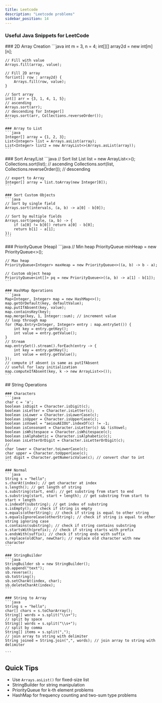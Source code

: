 ```yaml
---
title: Leetcode
description: "Leetcode problems"
sidebar_position: 14
---
```



### Useful Java Snippets for LeetCode

<Tabs>
  <TabItem value="Arrays">
    ### 2D Array Creation
    ```java
    int m = 3, n = 4;
    int[][] array2d = new int[m][n];
    
    // Fill with value
    Arrays.fill(array, value);
    
    // Fill 2D array
    for(int[] row : array2d) {
        Arrays.fill(row, value);
    }

    // Sort array
    int[] arr = {3, 1, 4, 1, 5};
    // ascending
    Arrays.sort(arr); 
    // descending for Integer[]
    Arrays.sort(arr, Collections.reverseOrder()); 
    ```

    ### Array to List
    ```java
    Integer[] array = {1, 2, 3};
    List<Integer> list = Arrays.asList(array);
    List<Integer> list2 = new ArrayList<>(Arrays.asList(array));
    ```
  </TabItem>
  <TabItem value="Collections">
    ### Sort Array/List
    ```java
    // Sort list
    List<Integer> list = new ArrayList<>();
    Collections.sort(list); // ascending
    Collections.sort(list, Collections.reverseOrder()); // descending

    // export to Array
    Integer[] array = list.toArray(new Integer[0]);
    ```

    ### Sort Custom Objects
    ```java
    // Sort by single field
    Arrays.sort(intervals, (a, b) -> a[0] - b[0]);
    
    // Sort by multiple fields
    Arrays.sort(people, (a, b) -> {
        if (a[0] != b[0]) return a[0] - b[0];
        return b[1] - a[1];
    });
    ```
  </TabItem>

  <TabItem value="Datastructures">
    ### PriorityQueue (Heap)
    ```java
    // Min heap
    PriorityQueue<Integer> minHeap = new PriorityQueue<>();
    
    // Max heap
    PriorityQueue<Integer> maxHeap = new PriorityQueue<>((a, b) -> b - a);
    
    // Custom object heap
    PriorityQueue<int[]> pq = new PriorityQueue<>((a, b) -> a[1] - b[1]);
    ```

    ### HashMap Operations
    ```java
    Map<Integer, Integer> map = new HashMap<>();
    map.getOrDefault(key, defaultValue);
    map.putIfAbsent(key, value);
    map.containsKey(key);
    map.merge(key, 1, Integer::sum); // increment value
    // loop through map
    for (Map.Entry<Integer, Integer> entry : map.entrySet()) {
        int key = entry.getKey();
        int value = entry.getValue();
    }
    // Stream
    map.entrySet().stream().forEach(entry -> {
        int key = entry.getKey();
        int value = entry.getValue();
    });
    // compute if absent is same as putIfAbsent
    // useful for lazy initialization
    map.computeIfAbsent(key, k -> new ArrayList<>());
    ```
  </TabItem>

  <TabItem value="Strings">
    ## String Operations

    ### Characters 
    ```java
    char c = 'a';
    boolean isDigit = Character.isDigit(c);
    boolean isLetter = Character.isLetter(c);
    boolean isLower = Character.isLowerCase(c);
    boolean isUpper = Character.isUpperCase(c);
    boolean isVowel = "aeiouAEIOU".indexOf(c) != -1;
    boolean isConsonant = Character.isLetter(c) && !isVowel;
    boolean isWhitespace = Character.isWhitespace(c);
    boolean isAlphabetic = Character.isAlphabetic(c);
    boolean isLetterOrDigit = Character.isLetterOrDigit(c);
    //
    char lower = Character.toLowerCase(c);
    char upper = Character.toUpperCase(c);
    int digit = Character.getNumericValue(c); // convert char to int
    ```

    ### Normal
    ```java
    String s = "hello";
    s.charAt(index); // get character at index
    s.length(); // get length of string
    s.substring(start, end); // get substring from start to end
    s.substring(start, start + length); // get substring from start to start + length
    s.indexOf(substring); // get index of substring
    s.isEmpty(); // check if string is empty
    s.equals(otherString); // check if string is equal to other string
    s.equalsIgnoreCase(otherString); // check if string is equal to other string ignoring case
    s.contains(substring); // check if string contains substring
    s.startsWith(prefix); // check if string starts with prefix
    s.endsWith(suffix); // check if string ends with suffix
    s.replace(oldChar, newChar); // replace old character with new character
    ```

    ### StringBuilder
    ```java
    StringBuilder sb = new StringBuilder();
    sb.append("text");
    sb.reverse();
    sb.toString();
    sb.setCharAt(index, char);
    sb.deleteCharAt(index);
    ```

    ### String to Array
    ```java
    String s = "hello";
    char[] chars = s.toCharArray();
    String[] words = s.split("\\s+");
    // split by space
    String[] words = s.split("\\s+");
    // split by comma
    String[] items = s.split(",");
    // join array to string with delimiter
    String joined = String.join(",", words); // join array to string with delimiter

    ```
  </TabItem>
</Tabs>

## Quick Tips
- Use `Arrays.asList()` for fixed-size list
- StringBuilder for string manipulation
- PriorityQueue for k-th element problems
- HashMap for frequency counting and two-sum type problems

